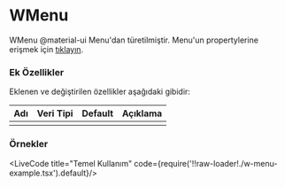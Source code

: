 
# WMenu

WMenu @material-ui Menu'dan türetilmiştir.
Menu'un propertylerine erişmek için [tıklayın](https://material-ui.com/api/menu/).

### Ek Özellikler

Eklenen ve değiştirilen özellikler aşağıdaki gibidir:

| Adı                 | Veri Tipi                                                     | Default | Açıklama                                        |
|:--------------------|:--------------------------------------------------------------|:--------|:------------------------------------------------|
|                     |                                                               |         |                                                 |

### Örnekler

<LiveCode title="Temel Kullanım" code={require('!!raw-loader!./w-menu-example.tsx').default}/>